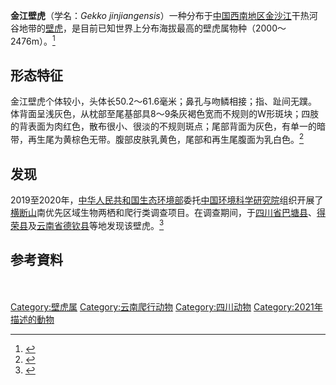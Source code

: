 {{speciesbox
| name = 金江壁虎
| status = 
| status_system = 
| status_ref = 
| genus = Gekko
| species = jinjiangensis
| authority = Hou，Shi，Wang et al，2021
}}
'''金江壁虎'''（学名：''Gekko jinjiangensis''）一种分布于[[中国西南地区|中国西南地区]][[金沙江|金沙江]]干热河谷地带的[[壁虎|壁虎]]，是目前已知世界上分布海拔最高的壁虎属物种（2000～2476m）。<ref>{{cite web |title=金沙江流域新发现！全球分布海拔最高的壁虎属物种“现身” |url=https://www.163.com/dy/article/G708JSIR0514D3UH.html |website=网易 |accessdate=2021-04-08}}</ref>

==形态特征==
金江壁虎个体较小，头体长50.2～61.6毫米；鼻孔与吻鳞相接；指、趾间无蹼。体背面呈浅灰色，从枕部至尾基部具8～9条灰褐色宽而不规则的W形斑块；四肢的背表面为肉红色，散布很小、很淡的不规则斑点；尾部背面为灰色，有单一的暗带，再生尾为黄棕色无带。腹部皮肤乳黄色，尾部和再生尾腹面为乳白色。<ref>{{cite journal |author1=Yinmeng HOU,Shengchao SHI,Gang WANG,et al |title=A New Species of the Gekko japonicus Group (Squamata: Gekkonidae) from Southwest China[J] |journal=Asian Herpetological Research(AHR) |date=2021 |volume=12 |issue=1 |pages=36-48 |doi=10.16373/j.cnki.ahr.200064 |url=http://www.ahr-journal.com/Upload/PaperUpLoad/d1a7aa04-36c8-4280-a43d-de8e5937cc10.pdf|accessdate=2021-04-08}}</ref>

==发现==
2019至2020年，[[中华人民共和国生态环境部|中华人民共和国生态环境部]]委托[[中国环境科学研究院|中国环境科学研究院]]组织开展了[[横断山|横断山]]南优先区域生物两栖和爬行类调查项目。在调查期间，于[[四川省|四川省]][[巴塘县|巴塘县]]、[[得荣县|得荣县]]及[[云南省|云南省]][[德钦县|德钦县]]等地发现该壁虎。<ref>{{cite web |title=金沙江流域发现一分布海拔最高的壁虎属物种 |url=http://news.youth.cn/kj/202104/t20210407_12836767.htm |website=中国青年网 |accessdate=2021-04-08}}</ref>

==参考資料==
{{reflist}}

[[Category:壁虎属|Category:壁虎属]]
[[Category:云南爬行动物|Category:云南爬行动物]]
[[Category:四川动物|Category:四川动物]]
[[Category:2021年描述的動物|Category:2021年描述的動物]]
　